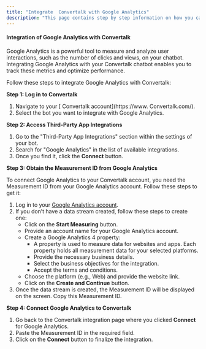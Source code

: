 ```yaml
---
title: "Integrate  Convertalk with Google Analytics"
description: "This page contains step by step information on how you can integrate the Google Analytics with the  Convertalk."
---
```


#### **Integration of Google Analytics with  Convertalk**

Google Analytics is a powerful tool to measure and analyze user interactions, such as the number of clicks and views, on your chatbot. Integrating Google Analytics with your  Convertalk chatbot enables you to track these metrics and optimize performance.

Follow these steps to integrate Google Analytics with  Convertalk:

**Step 1: Log in to  Convertalk**

1. Navigate to your [ Convertalk account](https://www. Convertalk.com/).
2. Select the bot you want to integrate with Google Analytics.

**Step 2: Access Third-Party App Integrations**

1. Go to the "Third-Party App Integrations" section within the settings of your bot.
2. Search for "Google Analytics" in the list of available integrations.
3. Once you find it, click the **Connect** button.

**Step 3: Obtain the Measurement ID from Google Analytics**

To connect Google Analytics to your  Convertalk account, you need the Measurement ID from your Google Analytics account. Follow these steps to get it:

1. Log in to your [Google Analytics account](https://analytics.google.com/).
2. If you don’t have a data stream created, follow these steps to create one:
   - Click on the **Start Measuring** button.
   - Provide an account name for your Google Analytics account.
   - Create a Google Analytics 4 property:
     - A property is used to measure data for websites and apps. Each property holds all measurement data for your selected platforms.
     - Provide the necessary business details.
     - Select the business objectives for the integration.
     - Accept the terms and conditions.
   - Choose the platform (e.g., Web) and provide the website link.
   - Click on the **Create and Continue** button.
3. Once the data stream is created, the Measurement ID will be displayed on the screen. Copy this Measurement ID.

**Step 4: Connect Google Analytics to  Convertalk**

1. Go back to the  Convertalk integration page where you clicked **Connect** for Google Analytics.
2. Paste the Measurement ID in the required field.
3. Click on the **Connect** button to finalize the integration.

 